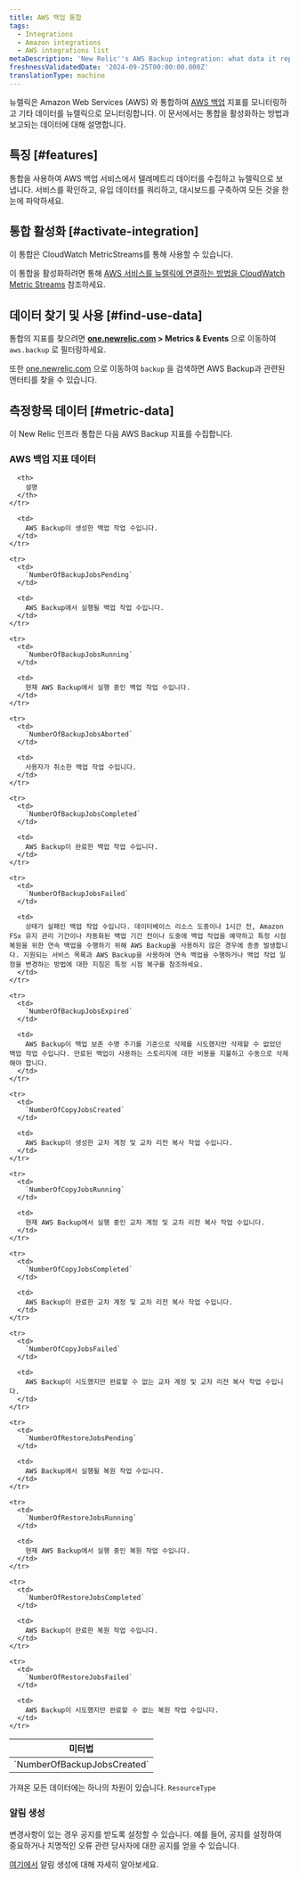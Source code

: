 ```yaml
---
title: AWS 백업 통합
tags:
  - Integrations
  - Amazon integrations
  - AWS integrations list
metaDescription: 'New Relic''s AWS Backup integration: what data it reports and how to enable it.'
freshnessValidatedDate: '2024-09-25T00:00:00.000Z'
translationType: machine
---
```


뉴렐릭은 Amazon Web Services (AWS) 와 통합하여 [AWS 백업](https://aws.amazon.com/backup/) 지표를 모니터링하고 기타 데이터를 뉴렐릭으로 모니터링합니다. 이 문서에서는 통합을 활성화하는 방법과 보고되는 데이터에 대해 설명합니다.

## 특징 [#features]

통합을 사용하여 AWS 백업 서비스에서 텔레메트리 데이터를 수집하고 뉴렐릭으로 보냅니다. 서비스를 확인하고, 유입 데이터를 쿼리하고, 대시보드를 구축하여 모든 것을 한눈에 파악하세요.

## 통합 활성화 [#activate-integration]

이 통합은 CloudWatch MetricStreams를 통해 사용할 수 있습니다.

이 통합을 활성화하려면 통해 [AWS 서비스를 뉴렐릭에 연결하는 방법을 CloudWatch Metric Streams](/docs/infrastructure/amazon-integrations/connect/aws-metric-stream-setup/) 참조하세요.

## 데이터 찾기 및 사용 [#find-use-data]

통합의 지표를 찾으려면 <DNT>**[one.newrelic.com](https://one.newrelic.com/all-capabilities) &gt; Metrics &amp; Events**</DNT> 으로 이동하여 `aws.backup` 로 필터링하세요.

또한 [one.newrelic.com](https://one.newrelic.com/all-entities) 으로 이동하여 `backup` 을 검색하면 AWS Backup과 관련된 엔터티를 찾을 수 있습니다.

## 측정항목 데이터 [#metric-data]

이 New Relic 인프라 통합은 다음 AWS Backup 지표를 수집합니다.

### AWS 백업 지표 데이터

<table>
  <thead>
    <tr>
      <th style={{ width: "200px" }}>
        미터법
      </th>

      <th>
        설명
      </th>
    </tr>
  </thead>

  <tbody>
    <tr>
      <td>
        `NumberOfBackupJobsCreated`
      </td>

      <td>
        AWS Backup이 생성한 백업 작업 수입니다.
      </td>
    </tr>

    <tr>
      <td>
        `NumberOfBackupJobsPending`
      </td>

      <td>
        AWS Backup에서 실행될 백업 작업 수입니다.
      </td>
    </tr>

    <tr>
      <td>
        `NumberOfBackupJobsRunning`
      </td>

      <td>
        현재 AWS Backup에서 실행 중인 백업 작업 수입니다.
      </td>
    </tr>

    <tr>
      <td>
        `NumberOfBackupJobsAborted`
      </td>

      <td>
        사용자가 취소한 백업 작업 수입니다.
      </td>
    </tr>

    <tr>
      <td>
        `NumberOfBackupJobsCompleted`
      </td>

      <td>
        AWS Backup이 완료한 백업 작업 수입니다.
      </td>
    </tr>

    <tr>
      <td>
        `NumberOfBackupJobsFailed`
      </td>

      <td>
        상태가 실패인 백업 작업 수입니다. 데이터베이스 리소스 도중이나 1시간 전, Amazon FSx 유지 관리 기간이나 자동화된 백업 기간 전이나 도중에 백업 작업을 예약하고 특정 시점 복원을 위한 연속 백업을 수행하기 위해 AWS Backup을 사용하지 않은 경우에 종종 발생합니다. 지원되는 서비스 목록과 AWS Backup을 사용하여 연속 백업을 수행하거나 백업 작업 일정을 변경하는 방법에 대한 지침은 특정 시점 복구를 참조하세요.
      </td>
    </tr>

    <tr>
      <td>
        `NumberOfBackupJobsExpired`
      </td>

      <td>
        AWS Backup이 백업 보존 수명 주기를 기준으로 삭제를 시도했지만 삭제할 수 없었던 백업 작업 수입니다. 만료된 백업이 사용하는 스토리지에 대한 비용을 지불하고 수동으로 삭제해야 합니다.
      </td>
    </tr>

    <tr>
      <td>
        `NumberOfCopyJobsCreated`
      </td>

      <td>
        AWS Backup이 생성한 교차 계정 및 교차 리전 복사 작업 수입니다.
      </td>
    </tr>

    <tr>
      <td>
        `NumberOfCopyJobsRunning`
      </td>

      <td>
        현재 AWS Backup에서 실행 중인 교차 계정 및 교차 리전 복사 작업 수입니다.
      </td>
    </tr>

    <tr>
      <td>
        `NumberOfCopyJobsCompleted`
      </td>

      <td>
        AWS Backup이 완료한 교차 계정 및 교차 리전 복사 작업 수입니다.
      </td>
    </tr>

    <tr>
      <td>
        `NumberOfCopyJobsFailed`
      </td>

      <td>
        AWS Backup이 시도했지만 완료할 수 없는 교차 계정 및 교차 리전 복사 작업 수입니다.
      </td>
    </tr>

    <tr>
      <td>
        `NumberOfRestoreJobsPending`
      </td>

      <td>
        AWS Backup에서 실행될 복원 작업 수입니다.
      </td>
    </tr>

    <tr>
      <td>
        `NumberOfRestoreJobsRunning`
      </td>

      <td>
        현재 AWS Backup에서 실행 중인 복원 작업 수입니다.
      </td>
    </tr>

    <tr>
      <td>
        `NumberOfRestoreJobsCompleted`
      </td>

      <td>
        AWS Backup이 완료한 복원 작업 수입니다.
      </td>
    </tr>

    <tr>
      <td>
        `NumberOfRestoreJobsFailed`
      </td>

      <td>
        AWS Backup이 시도했지만 완료할 수 없는 복원 작업 수입니다.
      </td>
    </tr>
  </tbody>
</table>

가져온 모든 데이터에는 하나의 차원이 있습니다. `ResourceType`

### 알림 생성

변경사항이 있는 경우 공지를 받도록 <InlinePopover type="alerts" />설정할 수 있습니다. 예를 들어, 공지를 설정하여 중요하거나 치명적인 오류 관련 당사자에 대한 공지를 얻을 수 있습니다.

[여기에서](/docs/tutorial-create-alerts/create-an-alert/) 알림 생성에 대해 자세히 알아보세요.